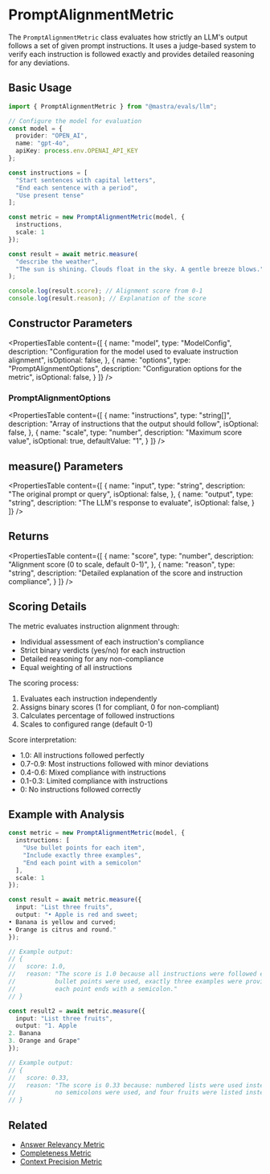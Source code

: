 # PromptAlignmentMetric

The `PromptAlignmentMetric` class evaluates how strictly an LLM's output follows a set of given prompt instructions. It uses a judge-based system to verify each instruction is followed exactly and provides detailed reasoning for any deviations.

## Basic Usage

```typescript
import { PromptAlignmentMetric } from "@mastra/evals/llm";

// Configure the model for evaluation
const model = {
  provider: "OPEN_AI",
  name: "gpt-4o",
  apiKey: process.env.OPENAI_API_KEY
};

const instructions = [
  "Start sentences with capital letters",
  "End each sentence with a period",
  "Use present tense"
];

const metric = new PromptAlignmentMetric(model, {
  instructions,
  scale: 1
});

const result = await metric.measure(
  "describe the weather",
  "The sun is shining. Clouds float in the sky. A gentle breeze blows."
);

console.log(result.score); // Alignment score from 0-1
console.log(result.reason); // Explanation of the score
```

## Constructor Parameters

<PropertiesTable
  content={[
    {
      name: "model",
      type: "ModelConfig",
      description: "Configuration for the model used to evaluate instruction alignment",
      isOptional: false,
    },
    {
      name: "options",
      type: "PromptAlignmentOptions",
      description: "Configuration options for the metric",
      isOptional: false,
    }
  ]}
/>

### PromptAlignmentOptions

<PropertiesTable
  content={[
    {
      name: "instructions",
      type: "string[]",
      description: "Array of instructions that the output should follow",
      isOptional: false,
    },
    {
      name: "scale",
      type: "number",
      description: "Maximum score value",
      isOptional: true,
      defaultValue: "1",
    }
  ]}
/>

## measure() Parameters

<PropertiesTable
  content={[
    {
      name: "input",
      type: "string",
      description: "The original prompt or query",
      isOptional: false,
    },
    {
      name: "output",
      type: "string",
      description: "The LLM's response to evaluate",
      isOptional: false,
    }
  ]}
/>

## Returns

<PropertiesTable
  content={[
    {
      name: "score",
      type: "number",
      description: "Alignment score (0 to scale, default 0-1)",
    },
    {
      name: "reason",
      type: "string",
      description: "Detailed explanation of the score and instruction compliance",
    }
  ]}
/>

## Scoring Details

The metric evaluates instruction alignment through:
- Individual assessment of each instruction's compliance
- Strict binary verdicts (yes/no) for each instruction
- Detailed reasoning for any non-compliance
- Equal weighting of all instructions

The scoring process:
1. Evaluates each instruction independently
2. Assigns binary scores (1 for compliant, 0 for non-compliant)
3. Calculates percentage of followed instructions
4. Scales to configured range (default 0-1)

Score interpretation:
- 1.0: All instructions followed perfectly
- 0.7-0.9: Most instructions followed with minor deviations
- 0.4-0.6: Mixed compliance with instructions
- 0.1-0.3: Limited compliance with instructions
- 0: No instructions followed correctly

## Example with Analysis

```typescript
const metric = new PromptAlignmentMetric(model, {
  instructions: [
    "Use bullet points for each item",
    "Include exactly three examples",
    "End each point with a semicolon"
  ],
  scale: 1
});

const result = await metric.measure({
  input: "List three fruits",
  output: "• Apple is red and sweet;
• Banana is yellow and curved;
• Orange is citrus and round."
});

// Example output:
// {
//   score: 1.0,
//   reason: "The score is 1.0 because all instructions were followed exactly: 
//           bullet points were used, exactly three examples were provided, and 
//           each point ends with a semicolon."
// }

const result2 = await metric.measure({
  input: "List three fruits",
  output: "1. Apple
2. Banana
3. Orange and Grape"
});

// Example output:
// {
//   score: 0.33,
//   reason: "The score is 0.33 because: numbered lists were used instead of bullet points, 
//           no semicolons were used, and four fruits were listed instead of exactly three."
// }
```

## Related

- [Answer Relevancy Metric](./answer-relevancy)
- [Completeness Metric](./completeness)
- [Context Precision Metric](./context-precision) 
